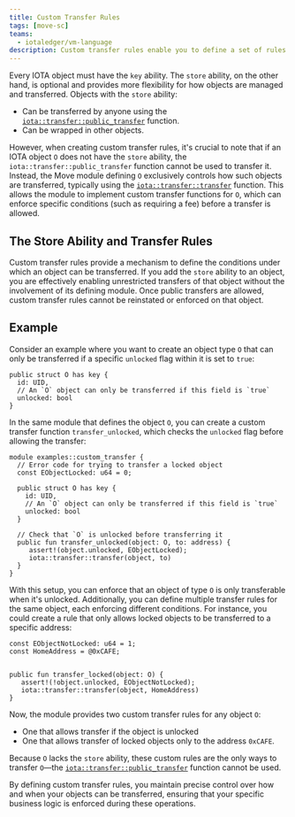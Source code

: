 ```yaml
---
title: Custom Transfer Rules
tags: [move-sc]
teams:
  - iotaledger/vm-language
description: Custom transfer rules enable you to define a set of rules that must be met before IOTA considers a transfer operation valid.
---
```


Every IOTA object must have the `key` ability. 
The `store` ability, on the other hand, is optional and provides more flexibility for how objects are managed and transferred.
Objects with the `store` ability:

- Can be transferred by anyone using the[ `iota::transfer::public_transfer`](../../../../references/framework/iota/transfer.mdx#function-public_transfer) function.
- Can be wrapped in other objects.

However, when creating custom transfer rules,
it's crucial to note that if an IOTA object `O` does not have the `store` ability,
the `iota::transfer::public_transfer` function cannot be used to transfer it.
Instead, the Move module defining `O` exclusively controls how such objects are transferred,
typically using the [`iota::transfer::transfer`](../../../../references/framework/iota/transfer.mdx#function-transfer) function.
This allows the module to implement custom transfer functions for `O`,
which can enforce specific conditions (such as requiring a fee) before a transfer is allowed.

## The Store Ability and Transfer Rules

Custom transfer rules provide a mechanism to define the conditions under which an object can be transferred.
If you add the `store` ability to an object,
you are effectively enabling unrestricted transfers of that object without the involvement of its defining module.
Once public transfers are allowed, custom transfer rules cannot be reinstated or enforced on that object.

## Example

Consider an example where you want to create an object type `O` that can only be transferred if a specific `unlocked` flag within it is set to `true`:

```move
public struct O has key {
  id: UID,
  // An `O` object can only be transferred if this field is `true`
  unlocked: bool
}
```

In the same module that defines the object `O`, you can create a custom transfer function `transfer_unlocked`,
which checks the `unlocked` flag before allowing the transfer:

```move
module examples::custom_transfer {
  // Error code for trying to transfer a locked object
  const EObjectLocked: u64 = 0;

  public struct O has key {
    id: UID,
    // An `O` object can only be transferred if this field is `true`
    unlocked: bool
  }

  // Check that `O` is unlocked before transferring it
  public fun transfer_unlocked(object: O, to: address) {
     assert!(object.unlocked, EObjectLocked);
     iota::transfer::transfer(object, to)
  }
}
```

With this setup, you can enforce that an object of type `O` is only transferable when it's unlocked.
Additionally, you can define multiple transfer rules for the same object, each enforcing different conditions.
For instance, you could create a rule that only allows locked objects to be transferred to a specific address:

```move
const EObjectNotLocked: u64 = 1;
const HomeAddress = @0xCAFE;


public fun transfer_locked(object: O) {
   assert!(!object.unlocked, EObjectNotLocked);
   iota::transfer::transfer(object, HomeAddress)
}
```

Now, the module provides two custom transfer rules for any object `O`:
* One that allows transfer if the object is unlocked
* One that allows transfer of locked objects only to the address `0xCAFE`.
 
Because `O` lacks the `store` ability,
these custom rules are the only ways to transfer `O`—the [`iota::transfer::public_transfer`](../../../../references/framework/iota/transfer.mdx#function-public_transfer) function cannot be used.

By defining custom transfer rules, you maintain precise control over how and when your objects can be transferred,
ensuring that your specific business logic is enforced during these operations.

<Quiz questions={questions} />